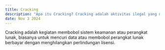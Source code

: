 ---
title: Cracking
description: "Apa itu Cracking? Cracking adalah aktivitas ilegal yang melibatkan pembobolan sistem keamanan untuk merusak atau mencuri data."  
date: Nov 3 2024
---
Cracking adalah kegiatan membobol sistem keamanan atau perangkat lunak, biasanya untuk mencuri data atau membobol perangkat lunak berbayar dengan menghilangkan perlindungan lisensi.
